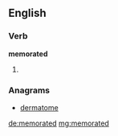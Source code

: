 ==English==

===Verb===
'''memorated'''

# {{past of|memorate}}

===Anagrams===
* [[dermatome#English|dermatome]]

[[de:memorated]]
[[mg:memorated]]
